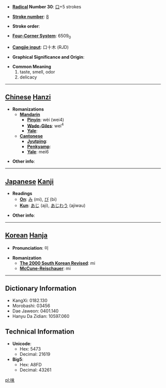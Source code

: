 * '''[[Wiktionary:Chinese radical index| Radical]] Number 30''': [[Wiktionary:Chinese radical index 口|口]]+5 strokes

* '''[[Wiktionary:Chinese total strokes index|Stroke number]]''': [[Wiktionary:Chinese total strokes index 8|8]]

* '''Stroke order''': 

* '''[[Wiktionary:Chinese four corner index|Four-Corner System]]''': 6509<sub>0</sub>

* '''[[Wiktionary:Chinese Cangjie index|Cangjie input]]''': 口十木 (RJD)

* '''Graphical Significance and Origin''': 

* '''Common Meaning'''
*#taste, smell, odor
*# delicacy


----

== [[Chinese]] [[Hanzi]] ==

* '''Romanizations'''
** '''[[Mandarin]]'''
*** '''[[Pinyin]]''': wèi (wei4)
*** '''[[Wade-Giles]]''': wei<sup>4</sup>
*** '''[[Yale]]''': 
** '''[[Cantonese]]'''
*** '''[[Jyutping]]''':
*** '''[[Penkyamp]]''': 
*** '''[[Yale]]''': mei6

* '''Other info''': 

----

== [[Japanese]] [[Kanji]] ==

* '''Readings'''
** '''[[On]]''': [[み]] (mi), [[び]] (bi)
** '''[[Kun]]''': [[あじ]] (aji), [[あじわう]] (ajiwau)

* '''Other info''':  

----

== [[Korean]] [[Hanja]] ==

* '''Pronunciation''': 미

* '''Romanization'''
** '''[[The 2000 South Korean Revised Romanization|The 2000 South Korean Revised]]''': mi
** '''[[McCune-Reischauer]]''': mi

----

== Dictionary Information ==

* KangXi: 0182.130
* Morobashi: 03456
* Dae Jaweon: 0401.140
* Hanyu Da Zidian: 10597.060

== Technical Information ==

* '''Unicode''':
** Hex: 5473
** Decimal: 21619
* '''Big5''':
** Hex: A8FD
** Decimal: 43261

[[pl:味]]